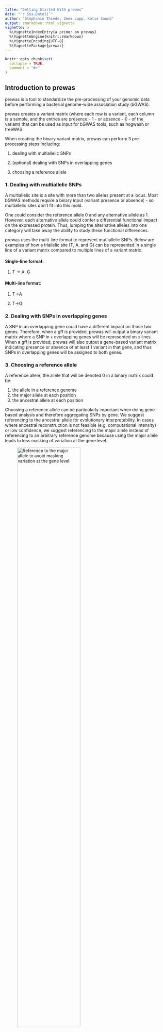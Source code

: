 ```yaml
---
title: "Getting Started With prewas"
date: "`r Sys.Date()`"
author: "Stephanie Thiede, Zena Lapp, Katie Saund"
output: rmarkdown::html_vignette
vignette: >
  %\VignetteIndexEntry{a primer on prewas}
  %\VignetteEngine{knitr::rmarkdown}
  %\VignetteEncoding{UTF-8}
  %\VignettePackage{prewas}
---
```


```r
knitr::opts_chunk$set(
  collapse = TRUE,
  comment = "#>"
)
```

## Introduction to prewas 
prewas is a tool to standardize the pre-processing of your genomic data before performing a bacterial genome-wide association study (bGWAS). 

prewas creates a variant matrix (where each row is a variant, each column is a sample, and the entries are presence - 1 - or absence - 0 - of the variant) that can be used as input for bGWAS tools, such as hogwash or treeWAS.  

When creating the binary variant matrix, prewas can perform 3 pre-processing steps including: 

1. dealing with  multiallelic SNPs

1. (optional) dealing with SNPs in overlapping genes 

1. choosing a reference allele 

### 1. Dealing with multiallelic SNPs
A multiallelic site is a site with more than two alleles present at a locus. Most bGWAS methods require a binary input (variant presence or absence) - so multiallelic sites don't fit into this mold. 

One could consider the reference allele 0 and any alternative allele as 1. However, each alternative allele could confer a differential functional impact on the expressed protein. Thus, lumping the alternative alleles into one category will take away the ability to study these functional differences.  

prewas uses the multi-line format to represent mutliallelic SNPs. Below are examples of how a triallelic site (T, A, and G) can be represented in a single line of a variant matrix compared to multiple lines of a variant matrix. 

#### Single-line format: 

1. T -> A, G 

#### Multi-line format: 

1. T->A 

1. T->G

### 2. Dealing with SNPs in overlapping genes 

A SNP in an overlapping gene could have a different impact on those two genes. Therefore, when a gff is provided, prewas will output a binary variant matrix where a SNP in `x` overlapping genes will be represented on `x` lines. When a gff is provided, prewas will also output a gene-based variant matrix indicating presence or absence of at least 1 variant in that gene, and thus SNPs in overlapping genes will be assigned to both genes.    

### 3. Choosing a reference allele 
A reference allele, the allele that will be denoted 0 in a binary matrix could be: 

1. the allele in a reference genome 
1. the major allele at each position 
1. the ancestral allele at each position 

Choosing a reference allele can be particularly important when doing gene-based analysis and therefore aggregating SNPs by gene. We suggest referencing to the ancestral allele for evolutionary interpretability. In cases where ancestral reconstruction is not feasible (e.g. computational intensity) or low confidence, we suggest referencing to the major allele instead of referencing to an arbitrary reference genome because using the major allele leads to less masking of variation at the gene level. 

![Reference to the major allele to avoid masking variation at the gene level](Figure_S3.png){width=70%}

When ancestral reconstruction is not used (`anc = FALSE`), prewas will use the major allele as the reference allele. 

## Outputs: 
prewas can output matrices for use with both SNP-based bGWAS and gene-based bGWAS. 

## Usage 
At minimum, prewas requires a .vcf, but can also take in a tree, the name of the outgroup in that tree (if any), and a .gff for use with gene-based analysis. 

Below, we'll explore some usage examples using toy data built into the package. 

```r
library(prewas)
library(magrittr)
vcf = prewas::vcf
gff = prewas::gff
tree = prewas::tree
outgroup = prewas::outgroup
```

### Minimal prewas run: 

#### Inputs: 

1. required vcf file

#### Specifications: 

* No ancestral reconstruction 

```r
results_minimal = prewas(dna = vcf, 
                         anc = FALSE)
```

#### Will output a list containing: 

* `allele_mat`: An allele matrix, created from the vcf where each multiallelic site will be on its own line. The rowname will be the position of the variant in the vcf file. If the position is triallelic, there will be two rows containing the same information. The rows will be labeled "pos"" and "pos.1". If the position is quadallelic, there will be three rows containing the same information. The rows will be labeled "pos", "pos.1", and "pos.2".

* `bin_mat`: A binary matrix, the same dimensions as the allele matrix and with corresponding row names, where 0 is the reference allele and 1 indicates a variant. The reference allele is the major allele (because `anc = FALSE`). 

* `ar_results`: Will indicate the allele used as the reference allele (in this case, the major allele). The vector is the length of the number of rows of `bin_mat`. 

* `dup`: An index that identifies duplicated rows. If the index is unique (appears once), that means it is not a multiallelic site. If the index appears more than once, that means the row was replicated `x` times, where `x` is the number of alternative alleles.  

```r
table(results_minimal$dup)
```


* `gene_mat`: `NULL`; Because no information is provided about genes (that is, a gff file), there will be no gene matrix generated. This also means variants that appear in more than 1 overlapping gene will not be split into multiple lines. 


### Maximal prewas run: 

#### Inputs: 

1. required vcf file
1. tree
1. string of the outgroup
1. gff file 

#### Specifications: 

* Conduct ancestral reconstruction 


```r
results_maximal = prewas(dna = vcf, 
                         tree = tree, 
                         outgroup = outgroup, 
                         gff = gff,
                         anc = TRUE)
```

#### Will output: 

* `allele_mat`: same as results_minimal 

```r
dim(results_maximal$allele_mat)
```

```r
head(results_maximal$allele_mat,10)
```

* `bin_mat`: A binary matrix, where 0 is the reference allele and 1 indicates a variant. The reference allele is the ancestral allele (because `anc = TRUE`). The dimensions do not match the `allele_mat`, because SNPs in overlapping genes are represented on multiple lines. Position and locus tag name is provided in the rowname. 

```r
dim(results_maximal$bin_mat)
```

```r
head(results_maximal$allele_mat)
```


```r
head(results_maximal$bin_mat, 10)
```

* `ar_results`: Will indicate the allele used as the reference allele (in this case, the ancestral allele). Because ancestral reconstruction was used, the probability of the ancestral alleles is also reported. The vector is the length of the number of rows of allele_mat.  

```r
head(results_maximal$ar_results)
```

* `dup`: same as `results_minimal`. Mutiple indices indicates multiallelic site split, not overlapping genes split. 


* `gene_mat`: Because a gff file was provided, a gene matrix is generated Each row is a gene, not a SNP. 

```r
head(results_maximal$gene_mat)
```

### No tree? 

If you do not have a tree, a neighbor-joining tree will be generated and ancestral reconstruction can be conducted. We recommend using more sophisticated methods for tree building (e.g. maximum likelihood or Bayesian methods) but for an initial analysis, we have provided the option to create a neighbor-joining tree. 

```r
results_maximal_no_tree = prewas(dna = vcf, 
                                 gff = gff,
                                 anc = TRUE)
```


